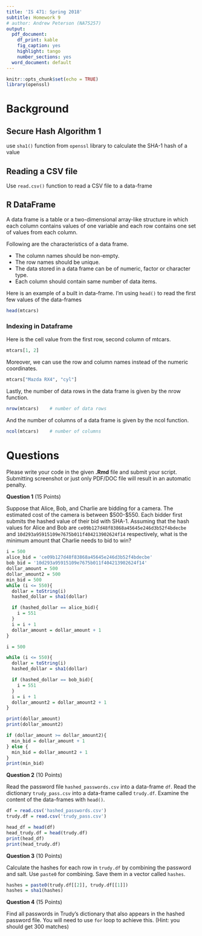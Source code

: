 ```yaml
---
title: 'IS 471: Spring 2018'
subtitle: Homework 9
# author: Andrew Peterson (NA75257)
output:
  pdf_document:
    df_print: kable
    fig_caption: yes
    highlight: tango
    number_sections: yes
  word_document: default
---
```

```r
knitr::opts_chunk$set(echo = TRUE)
library(openssl)
```



Background
==========

Secure Hash Algorithm 1
-----------------------

use `sha1()` function from `openssl` library to calculate the SHA-1 hash of a value

Reading a CSV file
------------------

Use `read.csv()` function to read a CSV file to a data-frame


R DataFrame
-----------

A data frame is a table or a two-dimensional array-like structure in which each column contains values of one variable and each row contains one set of values from each column.

Following are the characteristics of a data frame.

* The column names should be non-empty.
* The row names should be unique.
* The data stored in a data frame can be of numeric, factor or character type.
* Each column should contain same number of data items.


Here is an example of a built in data-frame. I'm using `head()` to read the first few values of the data-frames
```r
head(mtcars)
```

### Indexing in Dataframe

Here is the cell value from the first row, second column of mtcars.

```r
mtcars[1, 2] 
```

Moreover, we can use the row and column names instead of the numeric coordinates.

```r
mtcars["Mazda RX4", "cyl"] 
```

Lastly, the number of data rows in the data frame is given by the nrow function.

```r
nrow(mtcars)    # number of data rows 
```

And the number of columns of a data frame is given by the ncol function.

```r
ncol(mtcars)    # number of columns 
```


Questions
=========
Please write your code in the given **.Rmd** file and submit your script. Submitting screenshot or just only PDF/DOC file will result in an automatic penalty.


**Question 1** (15 Points)

Suppose that Alice, Bob, and Charlie are bidding for a camera. The estimated cost of the camera is between \$500-\$550. Each bidder first submits the hashed value of their bid with SHA-1. Assuming that the hash values for Alice and Bob are `ce09b127d48f83868a45645e246d3b52f4bdecbe` and `10d293a95915109e7675b011f404213902624f14` respectively, what is the minimum amount that Charlie needs to bid to win?

```r
i = 500
alice_bid = 'ce09b127d48f83868a45645e246d3b52f4bdecbe'
bob_bid = '10d293a95915109e7675b011f404213902624f14'
dollar_amount = 500
dollar_amount2 = 500
min_bid = 500
while (i <= 550){
  dollar = toString(i)
  hashed_dollar = sha1(dollar)

  if (hashed_dollar == alice_bid){
    i = 551
  }
  i = i + 1
  dollar_amount = dollar_amount + 1
}

i = 500

while (i <= 550){
  dollar = toString(i)
  hashed_dollar = sha1(dollar)

  if (hashed_dollar == bob_bid){
    i = 551
  }
  i = i + 1
  dollar_amount2 = dollar_amount2 + 1
}

print(dollar_amount)
print(dollar_amount2)

if (dollar_amount >= dollar_amount2){
  min_bid = dollar_amount + 1
} else {
  min_bid = dollar_amount2 + 1
}
print(min_bid)

```
**Question 2** (10 Points)

Read the password file `hashed_passwords.csv` into a data-frame `df`. Read the dictionary `trudy_pass.csv` into a data-frame called `trudy.df`. Examine the content of the data-frames with `head()`.

```r
df = read.csv('hashed_passwords.csv')
trudy.df = read.csv('trudy_pass.csv')

head_df = head(df)
head_trudy.df = head(trudy.df)
print(head_df)
print(head_trudy.df)
```

**Question 3** (10 Points)

Calculate the hashes for each row in `trudy.df` by combining the password and salt. Use `paste0` for combining. Save them in a vector called `hashes`.

```r
hashes = paste0(trudy.df[[2]], trudy.df[[1]])
hashes = sha1(hashes)

```


**Question 4** (15 Points)

Find all passwords in Trudy's dictionary that also appears in the hashed password file. You will need to use `for` loop to achieve this. (Hint: you should get 300 matches)
```r
```